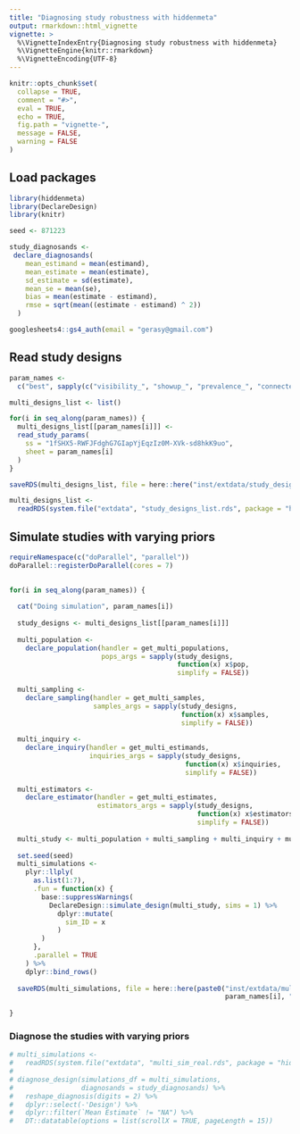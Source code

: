 ```yaml
---
title: "Diagnosing study robustness with hiddenmeta"
output: rmarkdown::html_vignette
vignette: >
  %\VignetteIndexEntry{Diagnosing study robustness with hiddenmeta}
  %\VignetteEngine{knitr::rmarkdown}
  %\VignetteEncoding{UTF-8}
---
```


```r
knitr::opts_chunk$set(
  collapse = TRUE,
  comment = "#>",
  eval = TRUE,
  echo = TRUE,
  fig.path = "vignette-",
  message = FALSE,
  warning = FALSE
)

```

## Load packages

```r

library(hiddenmeta)
library(DeclareDesign)
library(knitr)

seed <- 871223

study_diagnosands <-
 declare_diagnosands(
    mean_estimand = mean(estimand),
    mean_estimate = mean(estimate),
    sd_estimate = sd(estimate),
    mean_se = mean(se),
    bias = mean(estimate - estimand),
    rmse = sqrt(mean((estimate - estimand) ^ 2))
  )

googlesheets4::gs4_auth(email = "gerasy@gmail.com")


```

## Read study designs

```r

param_names <- 
  c("best", sapply(c("visibility_", "showup_", "prevalence_", "connectedness_"), paste0, 1:2))

multi_designs_list <- list()

for(i in seq_along(param_names)) {
  multi_designs_list[[param_names[i]]] <- 
  read_study_params(
    ss = "1fSHX5-RWFJFdghG7GIapYjEqzIz0M-XVk-sd8hkK9uo",
    sheet = param_names[i]
  )
}

saveRDS(multi_designs_list, file = here::here("inst/extdata/study_designs_list.rds"))

```

```r

multi_designs_list <- 
  readRDS(system.file("extdata", "study_designs_list.rds", package = "hiddenmeta"))

```


## Simulate studies with varying priors

```r

requireNamespace(c("doParallel", "parallel"))
doParallel::registerDoParallel(cores = 7)
  

for(i in seq_along(param_names)) {
  
  cat("Doing simulation", param_names[i])
  
  study_designs <- multi_designs_list[[param_names[i]]]
  
  multi_population <- 
    declare_population(handler = get_multi_populations, 
                       pops_args = sapply(study_designs, 
                                          function(x) x$pop, 
                                          simplify = FALSE))
  
  multi_sampling <- 
    declare_sampling(handler = get_multi_samples,
                     samples_args = sapply(study_designs, 
                                           function(x) x$samples, 
                                           simplify = FALSE)) 
  
  multi_inquiry <- 
    declare_inquiry(handler = get_multi_estimands, 
                    inquiries_args = sapply(study_designs, 
                                            function(x) x$inquiries, 
                                            simplify = FALSE)) 
  
  multi_estimators <-
    declare_estimator(handler = get_multi_estimates,
                      estimators_args = sapply(study_designs, 
                                               function(x) x$estimators, 
                                               simplify = FALSE))
  
  multi_study <- multi_population + multi_sampling + multi_inquiry + multi_estimators
  
  set.seed(seed)
  multi_simulations <-
    plyr::llply(
      as.list(1:7),
      .fun = function(x) {
        base::suppressWarnings(
          DeclareDesign::simulate_design(multi_study, sims = 1) %>%
            dplyr::mutate(
              sim_ID = x
            )
        )
      },
      .parallel = TRUE
    ) %>%
    dplyr::bind_rows()
  
  saveRDS(multi_simulations, file = here::here(paste0("inst/extdata/multi_sim_real_",
                                                      param_names[i], ".rds")))
  
}

```

### Diagnose the studies with varying priors


```r

# multi_simulations <- 
#   readRDS(system.file("extdata", "multi_sim_real.rds", package = "hiddenmeta"))
# 
# diagnose_design(simulations_df = multi_simulations, 
#                 diagnosands = study_diagnosands) %>% 
#   reshape_diagnosis(digits = 2) %>%
#   dplyr::select(-'Design') %>%
#   dplyr::filter(`Mean Estimate` != "NA") %>% 
#   DT::datatable(options = list(scrollX = TRUE, pageLength = 15))


```
